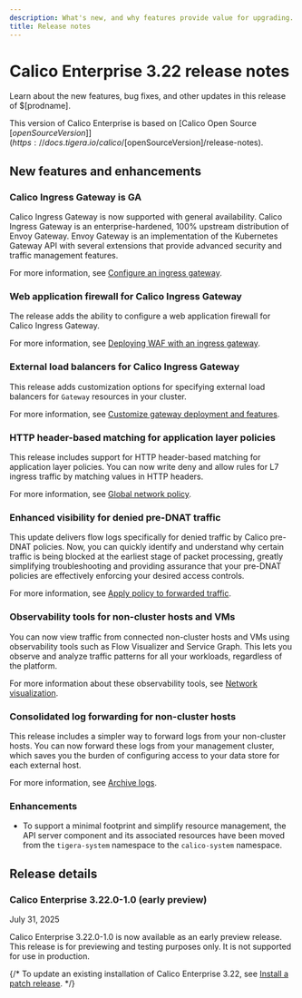```yaml
---
description: What's new, and why features provide value for upgrading.
title: Release notes
---
```


# Calico Enterprise 3.22 release notes

Learn about the new features, bug fixes, and other updates in this release of $[prodname].

This version of Calico Enterprise is based on [Calico Open Source $[openSourceVersion]](https://docs.tigera.io/calico/$[openSourceVersion]/release-notes).

## New features and enhancements

### Calico Ingress Gateway is GA

Calico Ingress Gateway is now supported with general availability.
Calico Ingress Gateway is an enterprise-hardened, 100% upstream distribution of Envoy Gateway. Envoy Gateway is an implementation of the Kubernetes Gateway API with several extensions that provide advanced security and traffic management features.

For more information, see [Configure an ingress gateway](../networking/gateway-api.mdx).

### Web application firewall for Calico Ingress Gateway

The release adds the ability to configure a web application firewall for Calico Ingress Gateway.

For more information, see [Deploying WAF with an ingress gateway](../threat/deploying-waf-ingress-gateway.mdx).

### External load balancers for Calico Ingress Gateway

This release adds customization options for specifying external load balancers for `Gateway` resources in your cluster.

For more information, see [Customize gateway deployment and features](../networking/gateway-api.mdx#customize-gateway-deployment-and-features).

### HTTP header-based matching for application layer policies

This release includes support for HTTP header-based matching for application layer policies.
You can now write deny and allow rules for L7 ingress traffic by matching values in HTTP headers.

For more information, see [Global network policy](../reference/resources/globalnetworkpolicy.mdx#httpheadermatch).

### Enhanced visibility for denied pre-DNAT traffic

This update delivers flow logs specifically for denied traffic by Calico pre-DNAT policies.
Now, you can quickly identify and understand why certain traffic is being blocked at the earliest stage of packet processing, greatly simplifying troubleshooting and providing assurance that your pre-DNAT policies are effectively enforcing your desired access controls.

For more information, see [Apply policy to forwarded traffic](../network-policy/hosts/host-forwarded-traffic.mdx).

### Observability tools for non-cluster hosts and VMs

You can now view traffic from connected non-cluster hosts and VMs using observability tools such as Flow Visualizer and Service Graph.
This lets you observe and analyze traffic patterns for all your workloads, regardless of the platform.

For more information about these observability tools, see [Network visualization](../observability/visualize-traffic.mdx).

### Consolidated log forwarding for non-cluster hosts

This release includes a simpler way to forward logs from your non-cluster hosts.
You can now forward these logs from your management cluster, which saves you the burden of configuring access to your data store for each external host.

For more information, see [Archive logs](../observability/elastic/archive-storage.mdx).

### Enhancements

* To support a minimal footprint and simplify resource management, the API server component and its associated resources have been moved from the `tigera-system` namespace to the `calico-system` namespace.

## Release details

### Calico Enterprise 3.22.0-1.0 (early preview)

July 31, 2025

Calico Enterprise 3.22.0-1.0 is now available as an early preview release.
This release is for previewing and testing purposes only.
It is not supported for use in production.

{/*
To update an existing installation of Calico Enterprise 3.22, see [Install a patch release](../getting-started/manifest-archive.mdx).
*/}